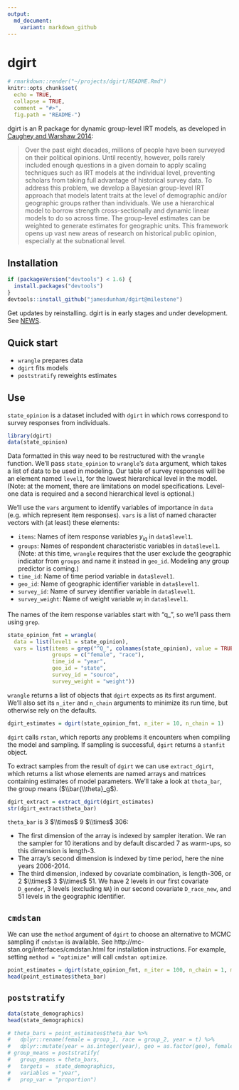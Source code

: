 ```yaml
---
output:
  md_document:
    variant: markdown_github
---
```

<!-- README.md is generated from README.Rmd. Please edit that file -->

# dgirt

```r
# rmarkdown::render("~/projects/dgirt/README.Rmd")
knitr::opts_chunk$set(
  echo = TRUE,
  collapse = TRUE,
  comment = "#>",
  fig.path = "README-")
```
dgirt is an R package for dynamic group-level IRT models, as developed in [Caughey and Warshaw
2014](http://pan.oxfordjournals.org/content/early/2015/02/04/pan.mpu021.full.pdf+html):

> Over the past eight decades, millions of people have been surveyed on their political opinions. Until recently,
> however, polls rarely included enough questions in a given domain to apply scaling techniques such as IRT
> models at the individual level, preventing scholars from taking full advantage of historical survey data. To
> address this problem, we develop a Bayesian group-level IRT approach that models latent traits at the level
> of demographic and/or geographic groups rather than individuals. We use a hierarchical model to borrow
> strength cross-sectionally and dynamic linear models to do so across time. The group-level estimates can
> be weighted to generate estimates for geographic units. This framework opens up vast new areas of
> research on historical public opinion, especially at the subnational level.

## Installation

```r
if (packageVersion("devtools") < 1.6) {
  install.packages("devtools")
}
devtools::install_github("jamesdunham/dgirt@milestone")
```

Get updates by reinstalling. dgirt is in early stages and under development.
See [NEWS](NEWS.md).

## Quick start

  * `wrangle` prepares data
  * `dgirt` fits models
  * `poststratify` reweights estimates

## Use

`state_opinion` is a dataset included with `dgirt` in which rows correspond to survey
responses from individuals. 

```r
library(dgirt)
data(state_opinion)
```

Data formatted in this way need to be restructured with the `wrangle` function.
We'll pass `state_opinion` to `wrangle`'s `data` argument, which takes a list of data
to be used in modeling. Our table of survey responses will be an element named
`level1`, for the lowest hierarchical level in the model. (Note: at the moment,
there are limitations on model specifications. Level-one data is required and a
second hierarchical level is optional.)

We'll use the `vars` argument to identify variables of importance in `data`
(e.g. which represent item responses). `vars` is a list of named character
vectors with (at least) these elements:

  * `items`: Names of item response variables $y_{iq}$ in `data$level1`.
  * `groups`: Names of respondent characteristic variables in `data$level1`.
     (Note: at this time, `wrangle` requires that the user exclude the
     geographic indicator from `groups` and name it instead in `geo_id`. 
     Modeling any group predictor is coming.)
  * `time_id`: Name of time period variable in `data$level1`.
  * `geo_id`: Name of geographic identifier variable in `data$level1`.
  * `survey_id`: Name of survey identifier variable in `data$level1`.
  * `survey_weight`: Name of weight variable $w_i$ in `data$level1`.

The names of the item response variables start with "q\_", so we'll
pass them using `grep`.

```r
state_opinion_fmt = wrangle(
  data = list(level1 = state_opinion),
  vars = list(items = grep("^Q_", colnames(state_opinion), value = TRUE),
              groups = c("female", "race"),
              time_id = "year",
              geo_id = "state",
              survey_id = "source",
              survey_weight = "weight"))
```

`wrangle` returns a list of objects that `dgirt` expects as its first argument.
We'll also set its `n_iter` and `n_chain` arguments to minimize its run time,
but otherwise rely on the defaults.

```r
dgirt_estimates = dgirt(state_opinion_fmt, n_iter = 10, n_chain = 1)
```

`dgirt` calls `rstan`, which reports any problems it encounters when
compiling the model and sampling. If sampling is successful, `dgirt` 
returns a `stanfit` object. 

To extract samples from the result of `dgirt` we can use `extract_dgirt`, which
returns a list whose elements are named arrays and matrices containing
estimates of model parameters. We'll take a look at `theta_bar`, the group
means ($\\bar{\\theta}_g$).

```r
dgirt_extract = extract_dgirt(dgirt_estimates)
str(dgirt_extract$theta_bar)
```

`theta_bar` is 3 $\\times$ 9 $\\times$ 306:

  * The first dimension of the array is indexed by sampler iteration. We ran
    the sampler for 10 iterations and by default discarded 7 as warm-ups, so
    this dimension is length-3.
  * The array's second dimension is indexed by time period, here the nine years
    2006-2014.
  * The third dimension, indexed by covariate combination, is length-306, or
    2 $\\times$ 3 $\\times$ 51. We have 2 levels in our first covariate
    `D_gender`, 3 levels (excluding `NA`) in our second covariate `D_race_new`,
    and 51 levels in the geographic identifier.

## `cmdstan`

We can use the `method` argument of `dgirt` to choose an alternative to MCMC
sampling if `cmdstan` is available. See
http://mc-stan.org/interfaces/cmdstan.html for installation instructions. For
example, setting `method = "optimize"` will call `cmdstan optimize`.

```r
point_estimates = dgirt(state_opinion_fmt, n_iter = 100, n_chain = 1, method = "optimize", init_range = 0.5)
head(point_estimates$theta_bar)
```

## `poststratify`

```r
data(state_demographics)
head(state_demographics)
```

```r
# theta_bars = point_estimates$theta_bar %>%
#   dplyr::rename(female = group_1, race = group_2, year = t) %>%
#   dplyr::mutate(year = as.integer(year), geo = as.factor(geo), female = as.factor(female), race = as.factor(race))
# group_means = poststratify(
#   group_means = theta_bars,
#   targets =  state_demographics, 
#   variables = "year",
#   prop_var = "proportion")
```
